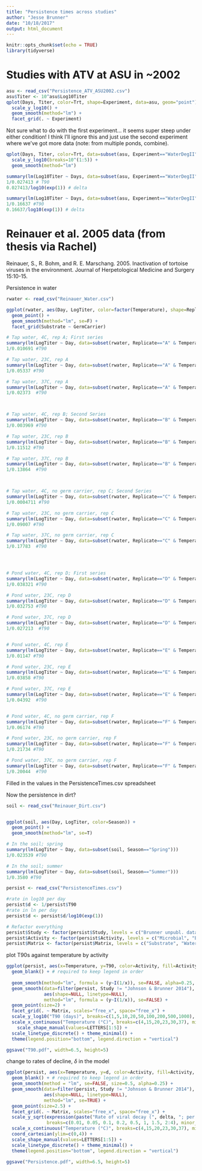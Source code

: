 ```yaml
---
title: "Persistence times across studies"
author: "Jesse Brunner"
date: "10/18/2017"
output: html_document
---
```


```r
knitr::opts_chunk$set(echo = TRUE)
library(tidyverse)

```

# Studies with ATV at ASU in ~2002
```r
asu <- read_csv("Persistence_ATV_ASU2002.csv")
asu$Titer <- 10^asu$Log10Titer
qplot(Days, Titer, color=Trt, shape=Experiment, data=asu, geom="point") + 
  scale_y_log10() + 
  geom_smooth(method="lm") + 
  facet_grid(. ~ Experiment)
```
Not sure what to do with the first experiment... it seems super steep under either condition! I think I'll ignore this and just use the second experiment where we've got more data (note: from multiple ponds, combine). 

```r
qplot(Days, Titer, color=Trt, data=subset(asu, Experiment=="WaterDegII"), geom="point") + 
  scale_y_log10(breaks=10^(1:5)) + 
  geom_smooth(method="lm")

summary(lm(Log10Titer ~ Days, data=subset(asu, Experiment=="WaterDegII" & Trt=="Filtered")))
1/0.027413 # T90
0.027413/log10(exp(1)) # delta

summary(lm(Log10Titer ~ Days, data=subset(asu, Experiment=="WaterDegII" & Trt=="Unfiltered")))
1/0.16637 #T90
0.16637/log10(exp(1)) # delta
```



# Reinauer et al. 2005 data (from thesis via Rachel)
Reinauer, S., R. Bohm, and R. E. Marschang. 2005. Inactivation of tortoise viruses in the environment. Journal of Herpetological Medicine and Surgery 15:10-15.

Persistence in water
```r
rwater <- read_csv("Reinauer_Water.csv")

ggplot(rwater, aes(Day, LogTiter, color=factor(Temperature), shape=Replicate, linetype=Replicate)) + 
  geom_point() + 
  geom_smooth(method="lm", se=F) + 
  facet_grid(Substrate ~ GermCarrier)

# Tap water, 4C, rep A; First series
summary(lm(LogTiter ~ Day, data=subset(rwater, Replicate=="A" & Temperature==4)))
1/0.010691 #T90

# Tap water, 23C, rep A
summary(lm(LogTiter ~ Day, data=subset(rwater, Replicate=="A" & Temperature==23)))
1/0.05337 #T90

# Tap water, 37C, rep A
summary(lm(LogTiter ~ Day, data=subset(rwater, Replicate=="A" & Temperature==37)))
1/0.02373  #T90



# Tap water, 4C, rep B; Second Series
summary(lm(LogTiter ~ Day, data=subset(rwater, Replicate=="B" & Temperature==4)))
1/0.003969 #T90

# Tap water, 23C, rep B
summary(lm(LogTiter ~ Day, data=subset(rwater, Replicate=="B" & Temperature==23)))
1/0.11512 #T90

# Tap water, 37C, rep B
summary(lm(LogTiter ~ Day, data=subset(rwater, Replicate=="B" & Temperature==37)))
1/0.13864  #T90



# Tap water, 4C, no germ carrier, rep C; Second Series
summary(lm(LogTiter ~ Day, data=subset(rwater, Replicate=="C" & Temperature==4)))
1/0.0004711 #T90

# Tap water, 23C, no germ carrier, rep C
summary(lm(LogTiter ~ Day, data=subset(rwater, Replicate=="C" & Temperature==23)))
1/0.09007 #T90

# Tap water, 37C, no germ carrier, rep C
summary(lm(LogTiter ~ Day, data=subset(rwater, Replicate=="C" & Temperature==37)))
1/0.17783  #T90




# Pond water, 4C, rep D; First series
summary(lm(LogTiter ~ Day, data=subset(rwater, Replicate=="D" & Temperature==4)))
1/0.038321 #T90

# Pond water, 23C, rep D
summary(lm(LogTiter ~ Day, data=subset(rwater, Replicate=="D" & Temperature==23)))
1/0.032753 #T90

# Pond water, 37C, rep D
summary(lm(LogTiter ~ Day, data=subset(rwater, Replicate=="D" & Temperature==37)))
1/0.027213  #T90


# Pond water, 4C, rep E
summary(lm(LogTiter ~ Day, data=subset(rwater, Replicate=="E" & Temperature==4)))
1/0.01147 #T90

# Pond water, 23C, rep E
summary(lm(LogTiter ~ Day, data=subset(rwater, Replicate=="E" & Temperature==23)))
1/0.03858 #T90

# Pond water, 37C, rep E
summary(lm(LogTiter ~ Day, data=subset(rwater, Replicate=="E" & Temperature==37)))
1/0.04392  #T90


# Pond water, 4C, no germ carrier, rep F
summary(lm(LogTiter ~ Day, data=subset(rwater, Replicate=="F" & Temperature==4)))
1/0.06174 #T90

# Pond water, 23C, no germ carrier, rep F
summary(lm(LogTiter ~ Day, data=subset(rwater, Replicate=="F" & Temperature==23)))
1/0.21734 #T90

# Pond water, 37C, no germ carrier, rep F
summary(lm(LogTiter ~ Day, data=subset(rwater, Replicate=="F" & Temperature==37)))
1/0.20044  #T90
```
Filled in the values in the PersistenceTimes.csv spreadsheet

Now the persistence in dirt?
```r
soil <- read_csv("Reinauer_Dirt.csv")


ggplot(soil, aes(Day, LogTiter, color=Season)) + 
  geom_point() + 
  geom_smooth(method="lm", se=T) 

# In the soil; spring
summary(lm(LogTiter ~ Day, data=subset(soil, Season=="Spring")))
1/0.023539 #T90

# In the soil; summer
summary(lm(LogTiter ~ Day, data=subset(soil, Season=="Summer")))
1/0.3580 #T90
```



```r
persist <- read_csv("PersistenceTimes.csv")

#rate in log10 per day
persist$d <- 1/persist$T90
#rate in ln per day
persist$d <- persist$d/log10(exp(1))

# Refactor everything
persist$Study <- factor(persist$Study, levels = c("Brunner unpubl. data (ATV)", "Reinauer et al. 2005", "Nazir et al. 2012", "Johnson & Brunner 2014", "Munro et al. 2016"), ordered = TRUE)
persist$Activity <- factor(persist$Activity, levels = c("Microbial", "Enzymes (continual)", "Enzymes (initial)", "None"), ordered = TRUE)
persist$Matrix <- factor(persist$Matrix, levels = c("Substrate", "Water with substrate", "Water"), ordered=TRUE)
```

plot T90s against temperature by activity 
```r
ggplot(persist, aes(x=Temperature, y=T90, color=Activity, fill=Activity, shape=Study, linetype=Study)) + 
  geom_blank() + # required to keep legend in order
  
  geom_smooth(method="lm", formula = (y~I(1/x)), se=FALSE, alpha=0.25, size=0.5) +
  geom_smooth(data=filter(persist, Study != "Johnson & Brunner 2014"), 
              aes(shape=NULL, linetype=NULL), 
              method="lm", formula = (y~I(1/x)), se=FALSE) + 
  geom_point(size=2) + 
  facet_grid(. ~ Matrix, scales="free_x", space="free_x") + 
  scale_y_log10("T90 (days)", breaks=c(1,5,10,20,50,100,200,500,1000), minor_breaks=NULL) + 
  scale_x_continuous("Temperature (°C)", breaks=c(4,15,20,23,30,37), minor_breaks=NULL) +
    scale_shape_manual(values=LETTERS[1:5]) +
  scale_linetype_discrete() + theme_minimal() + 
  theme(legend.position="bottom", legend.direction = "vertical")

ggsave("T90.pdf", width=6.5, height=5)
```


change to rates of decline, $\delta$ in the model
```r

ggplot(persist, aes(x=Temperature, y=d, color=Activity, fill=Activity, shape=Study, linetype=Study)) + 
  geom_blank() + # required to keep legend in order
  geom_smooth(method = "lm", se=FALSE, size=0.5, alpha=0.25) +
  geom_smooth(data=filter(persist, Study != "Johnson & Brunner 2014"), 
              aes(shape=NULL, linetype=NULL), 
              method="lm", se=TRUE) + 
  geom_point(size=2.5) + 
  facet_grid(. ~ Matrix, scales="free_x", space="free_x") + 
  scale_y_sqrt(expression(paste("Rate of viral decay (", delta, "; per day)")),
               breaks=c(0.01, 0.05, 0.1, 0.2, 0.5, 1, 1.5, 2:4), minor_breaks=NULL) +
  scale_x_continuous("Temperature (°C)", breaks=c(4,15,20,23,30,37), minor_breaks=NULL) +
  coord_cartesian(ylim=c(0,4)) + 
  scale_shape_manual(values=LETTERS[1:5]) +
  scale_linetype_discrete() + theme_minimal() + 
  theme(legend.position="bottom", legend.direction = "vertical")

ggsave("Persistence.pdf", width=6.5, height=5)
```

